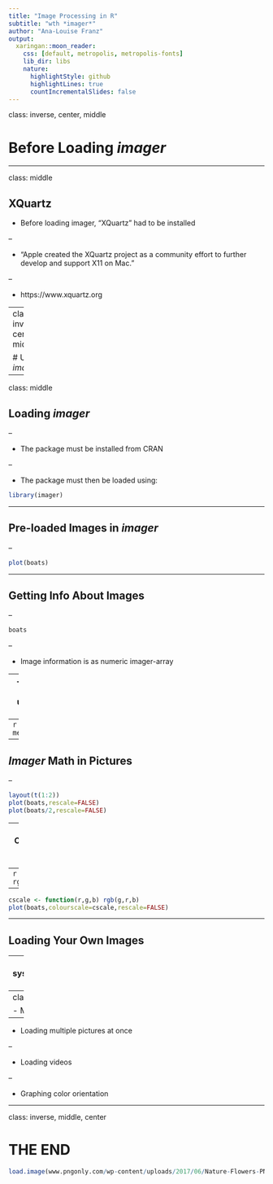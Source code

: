 ```yaml
---
title: "Image Processing in R"
subtitle: "wth *imager*"
author: "Ana-Louise Franz"
output:
  xaringan::moon_reader:
    css: [default, metropolis, metropolis-fonts]
    lib_dir: libs
    nature:
      highlightStyle: github
      highlightLines: true
      countIncrementalSlides: false
---
```

class: inverse, center, middle

# Before Loading *imager*

---

class: middle

## XQuartz

- Before loading imager, "XQuartz" had to be installed

--

- "Apple created the XQuartz project as a community effort to further develop and support X11 on Mac."

--

- https://www.xquartz.org

---
class: inverse, center, middle

# Using *imager*

---

class: middle

## Loading *imager*

--

- The package must be installed from CRAN 

--

- The package must then be loaded using:


```r

library(imager)

```

---

## Pre-loaded Images in *imager*

--

```r

plot(boats)
```

---

## Getting Info About Images

--

```r
boats
```

--

- Image information is as numeric imager-array

--
- You can do math using the image

--
```r
mean(boats)
```

---
## *Imager* Math in Pictures

--

```r

layout(t(1:2))
plot(boats,rescale=FALSE)
plot(boats/2,rescale=FALSE)
```

---
## Changing Picture Colors
--
```r
rgb(0,1,0)
```
--
```r

cscale <- function(r,g,b) rgb(g,r,b)
plot(boats,colourscale=cscale,rescale=FALSE)
```

---

## Loading Your Own Images

--
```r

fpath <- system.file('extdata/Leonardo_Birds.jpg',package='imager') 
birds <- load.image(fpath)
plot(birds)

```

---
class: middle 
## Just The Beginning

- Many more things can be done in *imager*

--

- Loading multiple pictures at once 

--

- Loading videos 

--

- Graphing color orientation

---
class: inverse, middle, center

# THE END

```r
load.image(www.pngonly.com/wp-content/uploads/2017/06/Nature-Flowers-PNG-Image.png)
```

